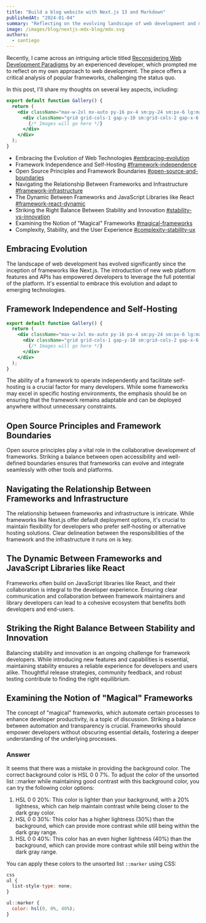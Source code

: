 ```yaml
---
title: "Build a blog website with Next.js 13 and Markdown"
publishedAt: "2024-01-04"
summary: "Reflecting on the evolving landscape of web development and my perspective on frameworks."
image: /images/blog/nextjs-mdx-blog/mdx.svg
authors:
  - santiego
---
```


Recently, I came across an intriguing article titled [Reconsidering Web Development Paradigms](https://www.rethinkwebdev.com) by an experienced developer, which prompted me to reflect on my own approach to web development. The piece offers a critical analysis of popular frameworks, challenging the status quo.

In this post, I'll share my thoughts on several key aspects, including:

```jsx title="pages/index.tsx"
export default function Gallery() {
  return (
    <div className="max-w-2xl mx-auto py-16 px-4 sm:py-24 sm:px-6 lg:max-w-7xl lg:px-8">
      <div className="grid grid-cols-1 gap-y-10 sm:grid-cols-2 gap-x-6 lg:grid-cols-3 xl:grid-cols-4 xl:gap-x-8">
        {/* Images will go here */}
      </div>
    </div>
  );
}
```

- Embracing the Evolution of Web Technologies [#embracing-evolution](#embracing-evolution)
- Framework Independence and Self-Hosting [#framework-independence](#framework-independence)
- Open Source Principles and Framework Boundaries [#open-source-and-boundaries](#open-source-and-boundaries)
- Navigating the Relationship Between Frameworks and Infrastructure [#framework-infrastructure](#framework-infrastructure)
- The Dynamic Between Frameworks and JavaScript Libraries like React [#framework-react-dynamic](#framework-react-dynamic)
- Striking the Right Balance Between Stability and Innovation [#stability-vs-innovation](#stability-vs-innovation)
- Examining the Notion of "Magical" Frameworks [#magical-frameworks](#magical-frameworks)
- Complexity, Stability, and the User Experience [#complexity-stability-ux](#complexity-stability-ux)

## Embracing Evolution

The landscape of web development has evolved significantly since the inception of frameworks like Next.js. The introduction of new web platform features and APIs has empowered developers to leverage the full potential of the platform. It's essential to embrace this evolution and adapt to emerging technologies.

## Framework Independence and Self-Hosting

```jsx title="pages/index.tsx"
export default function Gallery() {
  return (
    <div className="max-w-2xl mx-auto py-16 px-4 sm:py-24 sm:px-6 lg:max-w-7xl lg:px-8">
      <div className="grid grid-cols-1 gap-y-10 sm:grid-cols-2 gap-x-6 lg:grid-cols-3 xl:grid-cols-4 xl:gap-x-8">
        {/* Images will go here */}
      </div>
    </div>
  );
}
```

The ability of a framework to operate independently and facilitate self-hosting is a crucial factor for many developers. While some frameworks may excel in specific hosting environments, the emphasis should be on ensuring that the framework remains adaptable and can be deployed anywhere without unnecessary constraints.

## Open Source Principles and Framework Boundaries

Open source principles play a vital role in the collaborative development of frameworks. Striking a balance between open accessibility and well-defined boundaries ensures that frameworks can evolve and integrate seamlessly with other tools and platforms.

## Navigating the Relationship Between Frameworks and Infrastructure

The relationship between frameworks and infrastructure is intricate. While frameworks like Next.js offer default deployment options, it's crucial to maintain flexibility for developers who prefer self-hosting or alternative hosting solutions. Clear delineation between the responsibilities of the framework and the infrastructure it runs on is key.

## The Dynamic Between Frameworks and JavaScript Libraries like React

Frameworks often build on JavaScript libraries like React, and their collaboration is integral to the developer experience. Ensuring clear communication and collaboration between framework maintainers and library developers can lead to a cohesive ecosystem that benefits both developers and end-users.

## Striking the Right Balance Between Stability and Innovation

Balancing stability and innovation is an ongoing challenge for framework developers. While introducing new features and capabilities is essential, maintaining stability ensures a reliable experience for developers and users alike. Thoughtful release strategies, community feedback, and robust testing contribute to finding the right equilibrium.

## Examining the Notion of "Magical" Frameworks

The concept of "magical" frameworks, which automate certain processes to enhance developer productivity, is a topic of discussion. Striking a balance between automation and transparency is crucial. Frameworks should empower developers without obscuring essential details, fostering a deeper understanding of the underlying processes.

### Answer

It seems that there was a mistake in providing the background color. The correct background color is HSL 0 0 7%. To adjust the color of the unsorted list ::marker while maintaining good contrast with this background color, you can try the following color options:

1. HSL 0 0 20%: This color is lighter than your background, with a 20% lightness, which can help maintain contrast while being closer to the dark gray color.
2. HSL 0 0 30%: This color has a higher lightness (30%) than the background, which can provide more contrast while still being within the dark gray range.
3. HSL 0 0 40%: This color has an even higher lightness (40%) than the background, which can provide more contrast while still being within the dark gray range.

You can apply these colors to the unsorted list `::marker` using CSS:

```js
css
ul {
  list-style-type: none;
}

ul::marker {
  color: hsl(0, 0%, 40%);
}
```
